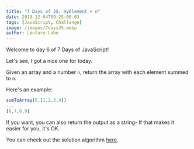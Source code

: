 ```yaml
---
title: "7 Days of JS: myElement + n"
date: 2019-12-04T09:25:00-03
tags: [JavaScript, Challenge]
image: /images/7daysJS.webp
author: Lautaro Lobo
---
```


Welcome to day 6 of 7 Days of JavaScript!

Let's see, I got a nice one for today.

Given an array and a number `n`, return the array with each element summed to `n`.

Here's an example:

~~~javascript
sumToArray(5,[1,2,3,4])
...
[6,7,8,9]
~~~

If you want, you can also return the output as a string- If that makes it easier for you, it's OK.

You can check out the solution algorithm <a href="https://lautarolobo.xyz/blog/solution-to-day-6-of-7-days-of-js/" title="#7DaysJs - myElement + n">here</a>.

<script type="application/ld+json">
\{
 "@context": "https://schema.org", 
 "@type": "BlogPosting",
 "url": "https://lautarolobo.xyz/blog/7-days-of-js-myelement-plus-n/",
 "mainEntityOfPage": "https://lautarolobo.xyz/blog/7-days-of-js-myelement-plus-n/",
 "headline": "7 Days of JS: myElement + n",
 "alternativeHeadline": "Day 6 of 7 Days of JS",
 "genre": "JavaScript", 
 "keywords": [
  "javascript", 
  "challenge", 
  "programming"
],  
 "wordcount": "66",
 "datePublished": "2019-12-04",
 "dateCreated": "2019-12-04",
 "dateModified": "2024-06-25",
 "description": "6th Day of 7 Days of JS",
 "isFamilyFriendly": "true",
 "image": "https://lautarolobo.xyz/images/7daysJS-7f7d8328.webp",
 "publisher": \{
  "@type": "Organization",
  "name": "Lautaro Jordan Lobo Ravarotto",
  "url": "https://lautarolobo.xyz",
  "logo": \{  
   "@type": "ImageObject",
   "author": "Lautaro Jordan Lobo Ravarotto",
   "url": "https://imgsafe.org/image/5709e8ceba.png"
   }
  },
 "author": \{
  "@type": "Person",
  "name": "Lautaro Jordan Lobo Ravarotto",
  "url": "https://lautarolobo.xyz",
  "email": "contact@lautarolobo.xyz",
  "birthDate": "2000-04-12",
  "gender": "male",
  "nationality": "Argentina",
  "alumniOf": \{
   "@type": "CollegeOrUniversity",
   "legalName": "National University of Córdoba",
   "sameAs": "https://en.wikipedia.org/wiki/National_University_of_C%C3%B3rdoba",
   "location": \{
    "@type": "Place",
    "sameAs": "http://unc.edu.ar",
    "name": "National University of Córdoba",
    "address": \{
      "@type": "PostalAddress",
      "streetAddress": "Av. Haya de la Torre s/n",
      "addressCountry": "Argentina",
      "addressLocality": "Córdoba",
      "postalCode": "5000" 
      }
     }
    }
   },
 "creator": \{
  "@type": "Person",
  "name": "Lautaro Jordan Lobo Ravarotto",
  "url": "https://lautarolobo.xyz",
  "email": "contact@lautarolobo.xyz",
  "birthDate": "2000-04-12",
  "gender": "male",
  "nationality": "Argentina",
  "alumniOf": \{
   "@type": "CollegeOrUniversity",
   "legalName": "National University of Córdoba",
   "sameAs": "https://en.wikipedia.org/wiki/National_University_of_C%C3%B3rdoba",
   "location": \{
    "@type": "Place",
    "sameAs": "http://unc.edu.ar",
    "name": "National University of Córdoba",
    "address": \{
      "@type": "PostalAddress",
      "streetAddress": "Av. Haya de la Torre s/n",
      "addressCountry": "Argentina",
      "addressLocality": "Córdoba",
      "postalCode": "5000" 
      }
     }
    }   
   }
  }
 }
},
</script>